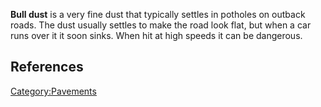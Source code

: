{{Move to Wiktionary}}

{{Orphan|date=October 2007}}
'''Bull dust''' is a very fine dust that typically settles in potholes on outback roads. The dust usually settles to make the road look flat, but when a car runs over it it soon sinks. When hit at high speeds it can be dangerous.

== References ==
{{Unreferenced|date=September 2006}}
<references />

[[Category:Pavements]]

{{road-stub}}